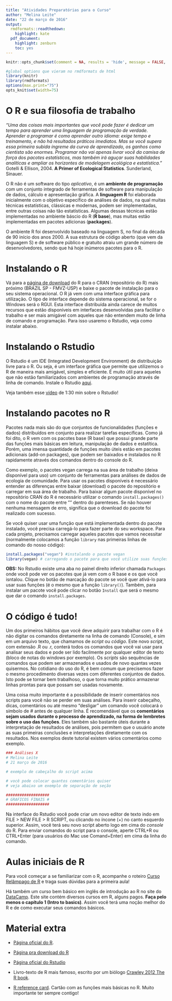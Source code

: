 ```yaml
---
title: "Atividades Preparatórias para o Curso"
author: "Melina Leite"
date: "22 de março de 2016"
output:
  rmdformats::readthedown:
    highlight: kate
  pdf_document:
    highlight: zenburn
    toc: yes
---
```



```r
knitr::opts_chunk$set(comment = NA, results = 'hide', message = FALSE, eval=FALSE, cache=FALSE, warning=FALSE)

#global options que vieram no rmdformats de html
library(knitr)
library(rmdformats)
options(max.print="75")
opts_knit$set(width=75)
```

# O R e sua filosofia de trabalho

<div align="center">
_“Uma das coisas mais importantes que você pode fazer é dedicar um tempo para aprender uma linguagem de programação de verdade. Aprender a programar é como aprender outro idioma: exige tempo e treinamento, e não há resultados práticos imediatos. Mas se você supera essa primeira subida íngreme da curva de aprendizado, os ganhos como cientista são enormes. Programar não vai apenas livrar você da camisa de força dos pacotes estatísticos, mas também irá aguçar suas habilidades analíticas e ampliar os horizontes de modelagem ecológica e estatística.”_  
Gotelli & Ellison, 2004. **A Primer of Ecological Statistics**. Sunderland, Sinauer.  
</div>


O R não é um software do tipo _aplicativo_, é um __ambiente de programação__ com um conjunto integrado de ferramentas de software para manipulação de dados, cálculo e apresentação gráfica. A **linguagem R** foi elaborada inicialmente com o objetivo específico de análises de dados, na qual muitas técnicas estatísticas, clássicas e modernas, podem ser implementadas, entre outras coisas não tão estatísticas. Algumas dessas técnicas estão implementadas no ambiente báscio do R (**R base**), mas muitas estão implementadas em pacotes adicionas (**packages**).  

O ambiente R foi desenvolvido baseado na linguagem S, no final da década de 90 início dos anos 2000. A sua estrutura de código aberto (que vem da linguagem S) e de software público e gratuito atraiu um grande número de desenvolvedores, sendo que há hoje inúmeros pacotes para o R.  


# Instalando o R

Vá para a [página de download](http://www.vps.fmvz.usp.br/CRAN/) do R para o CRAN (repositório do R) mais próximo (BRAZIL SP - FMVZ-USP) e baixe o pacote de instalação para o seu sistema operacional. O R já vem com uma interface gráfica para utilização. O tipo de interface depende do sistema operacional, se for o Windows será o RGUI. Esta interface distribuída ainda carece de muitos recursos que estão disponíveis em interfaces desenvolvidas para facilitar o trabalho e ser mais amigável com aqueles que não entendem muito de linha de comando e programação. Para isso usaremo o Rstudio, veja como instalar abaixo.

# Instalando o Rstudio

O Rstudio é um IDE (Integrated Development Environment) de distribuição livre para o R. Ou seja, é um interface gráfica que permite que utilizemos o R de maneira mais amigável, simples e eficiente. É muito útil para aqueles que não estão familiarizados com ambientes de programação através de linha de comando. Instale o Rstudio [aqui](https://www.rstudio.com/products/rstudio/download/).

Veja também esse [vídeo](https://vimeo.com/97166163) de 1:30 min sobre o Rstudio!
 
# Instalando pacotes no R  

Pacotes nada mais são do que conjuntos de funcionalidades (funções e dados) distribuídos em conjunto para realizar tarefas específicas. Como já foi dito, o R vem com os pacotes base (R base) que possui grande parte das funções mais básicas em leitura, manipulação de dados e estatítica. Porém, uma imensa quantidade de funções muito úteis estão em pacotes adicionais (add-on packages), que podem ser baixados e instalados no R rapidamente através dos comandos dentro do console do R.

Como exemplo, o pacotes vegan carrega na sua área de trabalho (deixa disponível para uso) um conjunto de ferramentas para análises de dados de ecologia de comunidade. Para usar os pacotes disponíveis é necessário entender as diferenças entre baixar (download) o pacote do repositório e carregar em sua área de trabalho. Para baixar algum pacote disponível no repositório CRAN do R é necessário utilizar o comando `install.packages()` com o nome do pacote entre ”” dentro do parenteses. Se não houver nenhuma mensagem de erro, significa que o download do pacote foi realizado com sucesso.

Se você quiser usar uma função que está implementada dentro do pacote instalado, você precisa carregá-lo para fazer parte do seu workspace. Para cada projeto, precisamos carregar aqueles pacotes que vamos necessitar (normalmente colocamos a função `library` nas primeiras linhas de comando do nosso código):

```r
install.packages("vegan") #instalando o pacote vegan
library(vegan) # carregando o pacote para que você utilize suas funções
```

**OBS:** No Rstudio existe uma aba no painel direito inferior chamada `Packages` onde você pode ver os pacotes que já vem com o R base e os que você isntalou. Clique no botão de marcação do pacote se você quer ativá-lo para usar suas funções (é o mesmo que a função `library()`). Também, para instalar um pacote você pode clicar no botão `Install` que será o mesmo que dar o comando `install.packages`.

# O código é tudo!

Um dos primeiros hábitos que você deve adquirir para trabalhar com o R é não digitar os comandos diretamente na linha de comando (Console), e sim em um arquivo texto, que chamamos de *script* ou *código*. Este novo _script_, com extensão .R ou .r, conterá todos os comandos que você vai usar para analisar seus dados e pode ser lido facilmente por qualquer editor de texto (bloco de notas do windows por exemplo). Os _scripts_ são sequências de comandos que podem ser armazenados e usados de novo quantas vezes quisermos. No cotidiano do uso do R, é bem comum que precisemos fazer o mesmo procedimento diversas vezes com diferentes conjuntos de dados. Isto pode se tornar bem trabalhoso, o que torna muito prático armazenar linhas prontas para que possam ser usadas novamente. 

Uma coisa muito importante é a possibilidade de inserir comentários nos scripts para você não se perder em suas análises. Para inserir cabeçalho, dicas, comentários ou até mesmo "desligar" um comando você colocará o símbolo de # antes de qualquer linha. É recomendável que os **comentários sejam usados durante o processo de aprendizado, na forma de lembretes sobre o uso das funções**. Eles também são bastante úteis durante a interpretação de resultados de análises, pois permitem que o usuário anote as suas primeiras conclusões e interpretações diretamente com os resultados. Nos exemplos deste tutorial existem vários comentários como exemplo. 

```r
### Análises X
# Melina Leite
# 21 março de 2016

# exemplo de cabeçalho do script acima 

# você pode colocar quantos comentários quiser
# veja abaixo um exemplo de separação de seção

###################
# GRAFICOS FINAIS #
###################
```

Na interface do Rstudio você pode criar um novo editor de texto indo em FILE > NEW FILE > R SCRIPT, ou clicando no íncone (+) no canto esquerdo superior. Assim, você terá seu novo script aberto logo em cima do *console* do R. Para enviar comandos do script para o console, aperte CTRL+R ou CTRL+Enter (para usuários do Mac use Comand+Enter) em cima da linha do comando.



# Aulas iniciais de R

Para você começar a se familiarizar com o R, acompanhe o roteiro [Curso Relâmpago de R](http://cmq.esalq.usp.br/wiki/doku.php?id=publico:tutoriais:r-relampago:start) e traga suas dúvidas para a primeira aula!

Há também um curso bem básico em inglês de introdução ao R no site do [DataCamp](https://www.datacamp.com/courses/free-introduction-to-r/?tap_a=5644-dce66f&tap_s=10907-287229). Este site contém diversos cursos em R, alguns pagos. **Faça pelo menos o capítulo 1 (Intro to basics)**. Assim você terá uma noção melhor do R e de como executar seus comandos básicos.


# Material extra

- [Página oficial do R](http://www.r-project.org/).

- [Página pra download do R](http://www.vps.fmvz.usp.br/CRAN/)

- [Página oficial do Rstudio](https://www.rstudio.com/)

- Livro-texto de R mais famoso, escrito por um biólogo [Crawley 2012 The R book](http://gen.lib.rus.ec/book/index.php?md5=e09db860b99f0710ec5746796c101d59).  

- [R reference card](https://cran.r-project.org/doc/contrib/Short-refcard.pdf). Cartão com as funções mais básicas no R. Muito importante ter sempre contigo!
